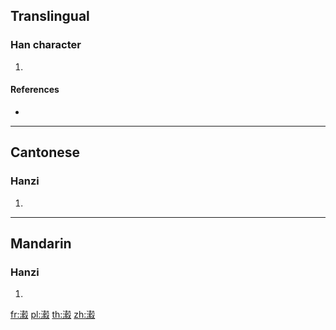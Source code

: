 {{character info/new}}
==Translingual==

===Han character===
{{Han char|rn=85|rad=水|as=16|sn=19|four=37147|canj=EGFE|ids=⿰氵縠}}

# {{defn|Han|sort=水16}}

====References====
* {{Han ref|kx=0660.240|dkj=18676|dj=1070.160|hdz=31781.140|uh=702B|ud=28715|bh=F260|bd=62048}}

----

==Cantonese==

===Hanzi===
{{yue-hanzi|jyut=|y=huk1}}

# {{defn|lang=yue|sort=水16}}

----

==Mandarin==

===Hanzi===
{{cmn-hanzi|pin=[[hú]] ([[hu2]])|wg=hu<sup>2</sup>}}

# {{defn|lang=cmn|sort=水16}}

[[fr:瀫]]
[[pl:瀫]]
[[th:瀫]]
[[zh:瀫]]